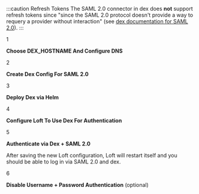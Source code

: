
:::caution Refresh Tokens
The SAML 2.0 connector in dex does **not** support refresh tokens since "since the SAML 2.0 protocol doesn't provide a way to requery a provider without interaction" (see [dex documentation for SAML 2.0](https://github.com/dexidp/dex/blob/master/Documentation/connectors/saml.md)).
:::

<Step>1</Step>

**Choose DEX_HOSTNAME And Configure DNS**

<DexHostnameFragment/>


<Step>2</Step>

**Create Dex Config For SAML 2.0**

<SAMLDexConfigFragment/>


<Step>3</Step>

**Deploy Dex via Helm**

<DexInstallFragment/>


<Step>4</Step>

**Configure Loft To Use Dex For Authentication**

<DexConfigFragment/>


<Step>5</Step>

**Authenticate via Dex + SAML 2.0**

After saving the new Loft configuration, Loft will restart itself and you should be able to log in via SAML 2.0 and dex.


<Step>6</Step>

**Disable Username + Password Authentication** (optional)

<DisablePasswordAuthFragment/>

